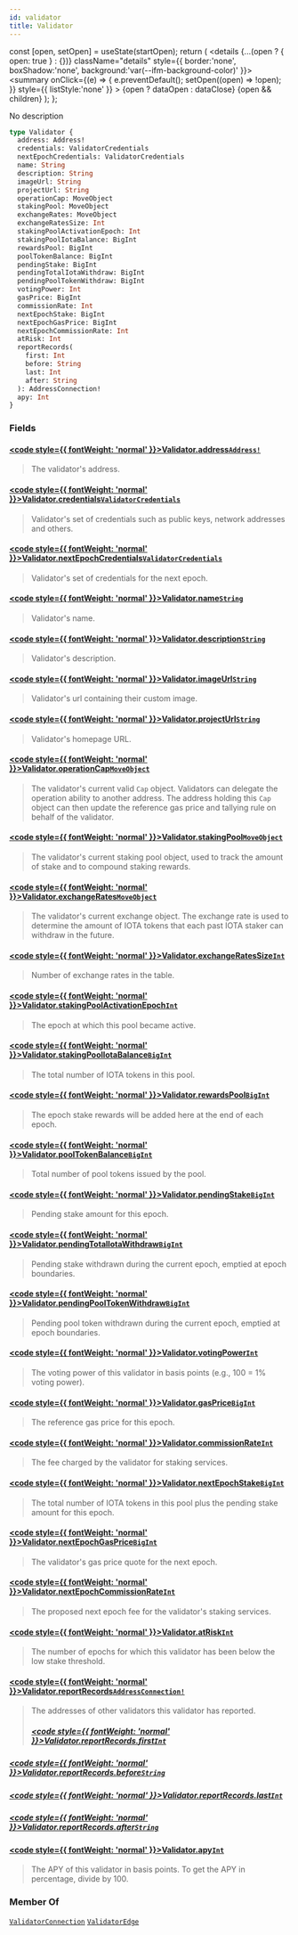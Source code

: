 ```yaml
---
id: validator
title: Validator
---
```









  const [open, setOpen] = useState(startOpen);
  return (
    <details {...(open ? { open: true } : {})} className="details" style={{ border:'none', boxShadow:'none', background:'var(--ifm-background-color)' }}>
      <summary
        onClick={(e) => {
          e.preventDefault();
          setOpen((open) => !open);
        }}
        style={{ listStyle:'none' }}
      >
      {open ? dataOpen : dataClose}
      </summary>
      {open && children}
    </details>
  );
};








No description


```graphql
type Validator {
  address: Address!
  credentials: ValidatorCredentials
  nextEpochCredentials: ValidatorCredentials
  name: String
  description: String
  imageUrl: String
  projectUrl: String
  operationCap: MoveObject
  stakingPool: MoveObject
  exchangeRates: MoveObject
  exchangeRatesSize: Int
  stakingPoolActivationEpoch: Int
  stakingPoolIotaBalance: BigInt
  rewardsPool: BigInt
  poolTokenBalance: BigInt
  pendingStake: BigInt
  pendingTotalIotaWithdraw: BigInt
  pendingPoolTokenWithdraw: BigInt
  votingPower: Int
  gasPrice: BigInt
  commissionRate: Int
  nextEpochStake: BigInt
  nextEpochGasPrice: BigInt
  nextEpochCommissionRate: Int
  atRisk: Int
  reportRecords(
    first: Int
    before: String
    last: Int
    after: String
  ): AddressConnection!
  apy: Int
}
```




### Fields

#### [<code style={{ fontWeight: 'normal' }}>Validator.<b>address</b></code>](#)<Bullet />[`Address!`](/references/iota-api/iota-graphql/reference/types/objects/address) <Badge class="badge badge--secondary" text="non-null"/> <Badge class="badge badge--secondary" text="object"/> 
> 
> 
> The validator's address.
> 

#### [<code style={{ fontWeight: 'normal' }}>Validator.<b>credentials</b></code>](#)<Bullet />[`ValidatorCredentials`](/references/iota-api/iota-graphql/reference/types/objects/validator-credentials) <Badge class="badge badge--secondary" text="object"/> 
> 
> 
> Validator's set of credentials such as public keys, network addresses
> and others.
> 

#### [<code style={{ fontWeight: 'normal' }}>Validator.<b>nextEpochCredentials</b></code>](#)<Bullet />[`ValidatorCredentials`](/references/iota-api/iota-graphql/reference/types/objects/validator-credentials) <Badge class="badge badge--secondary" text="object"/> 
> 
> 
> Validator's set of credentials for the next epoch.
> 

#### [<code style={{ fontWeight: 'normal' }}>Validator.<b>name</b></code>](#)<Bullet />[`String`](/references/iota-api/iota-graphql/reference/types/scalars/string) <Badge class="badge badge--secondary" text="scalar"/> 
> 
> 
> Validator's name.
> 

#### [<code style={{ fontWeight: 'normal' }}>Validator.<b>description</b></code>](#)<Bullet />[`String`](/references/iota-api/iota-graphql/reference/types/scalars/string) <Badge class="badge badge--secondary" text="scalar"/> 
> 
> 
> Validator's description.
> 

#### [<code style={{ fontWeight: 'normal' }}>Validator.<b>imageUrl</b></code>](#)<Bullet />[`String`](/references/iota-api/iota-graphql/reference/types/scalars/string) <Badge class="badge badge--secondary" text="scalar"/> 
> 
> 
> Validator's url containing their custom image.
> 

#### [<code style={{ fontWeight: 'normal' }}>Validator.<b>projectUrl</b></code>](#)<Bullet />[`String`](/references/iota-api/iota-graphql/reference/types/scalars/string) <Badge class="badge badge--secondary" text="scalar"/> 
> 
> 
> Validator's homepage URL.
> 

#### [<code style={{ fontWeight: 'normal' }}>Validator.<b>operationCap</b></code>](#)<Bullet />[`MoveObject`](/references/iota-api/iota-graphql/reference/types/objects/move-object) <Badge class="badge badge--secondary" text="object"/> 
> 
> 
> The validator's current valid `Cap` object. Validators can delegate
> the operation ability to another address. The address holding this `Cap`
> object can then update the reference gas price and tallying rule on
> behalf of the validator.
> 

#### [<code style={{ fontWeight: 'normal' }}>Validator.<b>stakingPool</b></code>](#)<Bullet />[`MoveObject`](/references/iota-api/iota-graphql/reference/types/objects/move-object) <Badge class="badge badge--secondary" text="object"/> 
> 
> 
> The validator's current staking pool object, used to track the amount of
> stake and to compound staking rewards.
> 

#### [<code style={{ fontWeight: 'normal' }}>Validator.<b>exchangeRates</b></code>](#)<Bullet />[`MoveObject`](/references/iota-api/iota-graphql/reference/types/objects/move-object) <Badge class="badge badge--secondary" text="object"/> 
> 
> 
> The validator's current exchange object. The exchange rate is used to
> determine the amount of IOTA tokens that each past IOTA staker can
> withdraw in the future.
> 

#### [<code style={{ fontWeight: 'normal' }}>Validator.<b>exchangeRatesSize</b></code>](#)<Bullet />[`Int`](/references/iota-api/iota-graphql/reference/types/scalars/int) <Badge class="badge badge--secondary" text="scalar"/> 
> 
> 
> Number of exchange rates in the table.
> 

#### [<code style={{ fontWeight: 'normal' }}>Validator.<b>stakingPoolActivationEpoch</b></code>](#)<Bullet />[`Int`](/references/iota-api/iota-graphql/reference/types/scalars/int) <Badge class="badge badge--secondary" text="scalar"/> 
> 
> 
> The epoch at which this pool became active.
> 

#### [<code style={{ fontWeight: 'normal' }}>Validator.<b>stakingPoolIotaBalance</b></code>](#)<Bullet />[`BigInt`](/references/iota-api/iota-graphql/reference/types/scalars/big-int) <Badge class="badge badge--secondary" text="scalar"/> 
> 
> 
> The total number of IOTA tokens in this pool.
> 

#### [<code style={{ fontWeight: 'normal' }}>Validator.<b>rewardsPool</b></code>](#)<Bullet />[`BigInt`](/references/iota-api/iota-graphql/reference/types/scalars/big-int) <Badge class="badge badge--secondary" text="scalar"/> 
> 
> 
> The epoch stake rewards will be added here at the end of each epoch.
> 

#### [<code style={{ fontWeight: 'normal' }}>Validator.<b>poolTokenBalance</b></code>](#)<Bullet />[`BigInt`](/references/iota-api/iota-graphql/reference/types/scalars/big-int) <Badge class="badge badge--secondary" text="scalar"/> 
> 
> 
> Total number of pool tokens issued by the pool.
> 

#### [<code style={{ fontWeight: 'normal' }}>Validator.<b>pendingStake</b></code>](#)<Bullet />[`BigInt`](/references/iota-api/iota-graphql/reference/types/scalars/big-int) <Badge class="badge badge--secondary" text="scalar"/> 
> 
> 
> Pending stake amount for this epoch.
> 

#### [<code style={{ fontWeight: 'normal' }}>Validator.<b>pendingTotalIotaWithdraw</b></code>](#)<Bullet />[`BigInt`](/references/iota-api/iota-graphql/reference/types/scalars/big-int) <Badge class="badge badge--secondary" text="scalar"/> 
> 
> 
> Pending stake withdrawn during the current epoch, emptied at epoch
> boundaries.
> 

#### [<code style={{ fontWeight: 'normal' }}>Validator.<b>pendingPoolTokenWithdraw</b></code>](#)<Bullet />[`BigInt`](/references/iota-api/iota-graphql/reference/types/scalars/big-int) <Badge class="badge badge--secondary" text="scalar"/> 
> 
> 
> Pending pool token withdrawn during the current epoch, emptied at epoch
> boundaries.
> 

#### [<code style={{ fontWeight: 'normal' }}>Validator.<b>votingPower</b></code>](#)<Bullet />[`Int`](/references/iota-api/iota-graphql/reference/types/scalars/int) <Badge class="badge badge--secondary" text="scalar"/> 
> 
> 
> The voting power of this validator in basis points (e.g., 100 = 1%
> voting power).
> 

#### [<code style={{ fontWeight: 'normal' }}>Validator.<b>gasPrice</b></code>](#)<Bullet />[`BigInt`](/references/iota-api/iota-graphql/reference/types/scalars/big-int) <Badge class="badge badge--secondary" text="scalar"/> 
> 
> 
> The reference gas price for this epoch.
> 

#### [<code style={{ fontWeight: 'normal' }}>Validator.<b>commissionRate</b></code>](#)<Bullet />[`Int`](/references/iota-api/iota-graphql/reference/types/scalars/int) <Badge class="badge badge--secondary" text="scalar"/> 
> 
> 
> The fee charged by the validator for staking services.
> 

#### [<code style={{ fontWeight: 'normal' }}>Validator.<b>nextEpochStake</b></code>](#)<Bullet />[`BigInt`](/references/iota-api/iota-graphql/reference/types/scalars/big-int) <Badge class="badge badge--secondary" text="scalar"/> 
> 
> 
> The total number of IOTA tokens in this pool plus
> the pending stake amount for this epoch.
> 

#### [<code style={{ fontWeight: 'normal' }}>Validator.<b>nextEpochGasPrice</b></code>](#)<Bullet />[`BigInt`](/references/iota-api/iota-graphql/reference/types/scalars/big-int) <Badge class="badge badge--secondary" text="scalar"/> 
> 
> 
> The validator's gas price quote for the next epoch.
> 

#### [<code style={{ fontWeight: 'normal' }}>Validator.<b>nextEpochCommissionRate</b></code>](#)<Bullet />[`Int`](/references/iota-api/iota-graphql/reference/types/scalars/int) <Badge class="badge badge--secondary" text="scalar"/> 
> 
> 
> The proposed next epoch fee for the validator's staking services.
> 

#### [<code style={{ fontWeight: 'normal' }}>Validator.<b>atRisk</b></code>](#)<Bullet />[`Int`](/references/iota-api/iota-graphql/reference/types/scalars/int) <Badge class="badge badge--secondary" text="scalar"/> 
> 
> 
> The number of epochs for which this validator has been below the
> low stake threshold.
> 

#### [<code style={{ fontWeight: 'normal' }}>Validator.<b>reportRecords</b></code>](#)<Bullet />[`AddressConnection!`](/references/iota-api/iota-graphql/reference/types/objects/address-connection) <Badge class="badge badge--secondary" text="non-null"/> <Badge class="badge badge--secondary" text="object"/> 
> 
> 
> The addresses of other validators this validator has reported.
> ##### [<code style={{ fontWeight: 'normal' }}>Validator.reportRecords.<b>first</b></code>](#)<Bullet />[`Int`](/references/iota-api/iota-graphql/reference/types/scalars/int) <Badge class="badge badge--secondary" text="scalar"/> 
> 
> 
> 
> 

##### [<code style={{ fontWeight: 'normal' }}>Validator.reportRecords.<b>before</b></code>](#)<Bullet />[`String`](/references/iota-api/iota-graphql/reference/types/scalars/string) <Badge class="badge badge--secondary" text="scalar"/> 
> 
> 
> 
> 

##### [<code style={{ fontWeight: 'normal' }}>Validator.reportRecords.<b>last</b></code>](#)<Bullet />[`Int`](/references/iota-api/iota-graphql/reference/types/scalars/int) <Badge class="badge badge--secondary" text="scalar"/> 
> 
> 
> 
> 

##### [<code style={{ fontWeight: 'normal' }}>Validator.reportRecords.<b>after</b></code>](#)<Bullet />[`String`](/references/iota-api/iota-graphql/reference/types/scalars/string) <Badge class="badge badge--secondary" text="scalar"/> 
> 
> 
> 
> 

#### [<code style={{ fontWeight: 'normal' }}>Validator.<b>apy</b></code>](#)<Bullet />[`Int`](/references/iota-api/iota-graphql/reference/types/scalars/int) <Badge class="badge badge--secondary" text="scalar"/> 
> 
> 
> The APY of this validator in basis points.
> To get the APY in percentage, divide by 100.
> 





### Member Of

[`ValidatorConnection`](/references/iota-api/iota-graphql/reference/types/objects/validator-connection)  <Badge class="badge badge--secondary" text="object"/><Bullet />[`ValidatorEdge`](/references/iota-api/iota-graphql/reference/types/objects/validator-edge)  <Badge class="badge badge--secondary" text="object"/>

